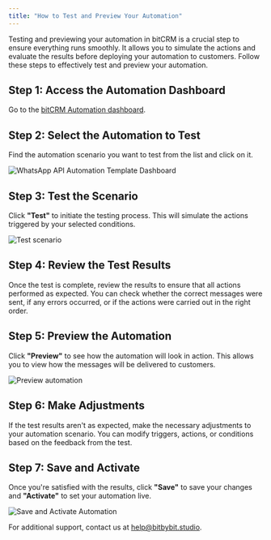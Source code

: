 ```yaml
---
title: "How to Test and Preview Your Automation"
---
```


Testing and previewing your automation in bitCRM is a crucial step to ensure everything runs smoothly. It allows you to simulate the actions and evaluate the results before deploying your automation to customers. Follow these steps to effectively test and preview your automation.

## Step 1: Access the Automation Dashboard

Go to the [bitCRM Automation dashboard](https://app.bitbybit.studio).

## Step 2: Select the Automation to Test

Find the automation scenario you want to test from the list and click on it.

<img
  src="https://www.bitbybit.studio/wp-content/uploads/2023/07/WhatsApp-API-Automation-Template-Dashboard.png"
  alt="WhatsApp API Automation Template Dashboard"
/>

## Step 3: Test the Scenario

Click **"Test"** to initiate the testing process. This will simulate the actions triggered by your selected conditions.

<img
  src="https://www.bitbybit.studio/wp-content/uploads/2023/07/test-scenario.png"
  alt="Test scenario"
/>

## Step 4: Review the Test Results

Once the test is complete, review the results to ensure that all actions performed as expected. You can check whether the correct messages were sent, if any errors occurred, or if the actions were carried out in the right order.

## Step 5: Preview the Automation

Click **"Preview"** to see how the automation will look in action. This allows you to view how the messages will be delivered to customers.

<img
  src="https://www.bitbybit.studio/wp-content/uploads/2023/07/preview-automation.png"
  alt="Preview automation"
/>

## Step 6: Make Adjustments

If the test results aren't as expected, make the necessary adjustments to your automation scenario. You can modify triggers, actions, or conditions based on the feedback from the test.

## Step 7: Save and Activate

Once you're satisfied with the results, click **"Save"** to save your changes and **"Activate"** to set your automation live.

<img
  src="https://www.bitbybit.studio/wp-content/uploads/2023/07/save-activate-automation.png"
  alt="Save and Activate Automation"
/>

For additional support, contact us at help@bitbybit.studio.

